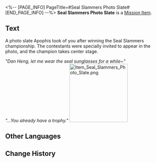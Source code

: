 <%-- [PAGE_INFO]
PageTitle=#Seal Slammers Photo Slate#
[END_PAGE_INFO] --%>
{{Item Infobox
|id          = 140558
|image       = Item Seal Slammers Photo Slate.png{{subst:void|<!--$UPLOAD:<<SpriteOutput/ItemFigures/140558.png>-<Item Seal Slammers Photo Slate.png>-<Item Icons>>-->}}
|type        = Mission Item
|invCategory = Missions
|rarity      = 4
|effect      = 
|description = Use from your Inventory to view the group photo.
}}
{{Description|A photo slate Apophis took of you after winning the Seal Slammers championship. The contestants were specially invited to appear in the photo, and the champion takes center stage.<br /><br />''"Dan Heng, let me wear the seal sunglasses for a while~"''<br />''"...You already have a trophy."''}}
'''Seal Slammers Photo Slate''' is a [[Mission Item]].

==Text==
<div align="center">{{Color|Keyword|Seal Slammers Photo Slate}}</div>
A photo slate Apophis took of you after winning the Seal Slammers championship. The contestants were specially invited to appear in the photo, and the champion takes center stage.

''"Dan Heng, let me wear the seal sunglasses for a while~"''<br />''"...You already have a trophy."''
[[File:Item Seal Slammers Photo Slate.png|185px]]{{subst:void|<!--$UPLOAD:<<SpriteOutput/Mission/EventPic/PicItem140558.png>-<Item Seal Slammers Photo Slate.png>-<Item Images>>-->}}

==Other Languages==
{{Other Languages
|en   = Seal Slammers Photo Slate
|zhs  = 「豹豹碰碰大作战」的留影石板
|zht  = 「豹豹碰碰大作戰」的留影石板
|ja   = 「ぽよよん！アザラシ大作戦」の映写石板
|ko   = 「팅팅탱탱 물범 대격돌」의 촬영 석판
|es   = Fotolosa de Gran choque de focas
|fr   = Photolithe du Choc des phoques
|ru   = Фотоскрижаль «Тюленье побоище»
|th   = แผ่นหินภาพ "ศึกปะทะอุ๋งอุ๋ง"
|vi   = Phiến Đá Chụp Ảnh "Hải Cẩu Cưng Đụng Độ"
|de   = Foto von der Operation Kampf der Seehunde
|id   = Prasasti Potret "Bom-Bom Anjing Laut"
|pt   = Quadro de Fotos "Bate-Bate das Focas"
}}

==Change History==
{{Change History|3.2}}